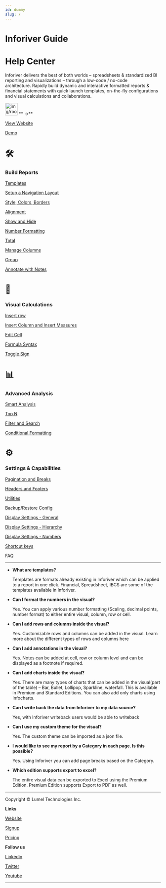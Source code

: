 ```yaml
---
id: dummy
slug: /
---
```


# Inforiver Guide 
# Help Center

Inforiver delivers the best of both worlds – spreadsheets & standardized BI reporting and visualizations – through a low-code / no-code architecture. Rapidly build dynamic and interactive formatted reports & financial statements with quick launch templates, on-the-fly configurations and visual calculations and collaborations.

<aside>
<img src="img/root/Rectangle_14110.svg" alt="img/root/Rectangle_14110.svg" width="40px" /> **  →**

</aside>

[View Website](https://inforiver.com)

[Demo](https://www.youtube.com/watch?v=KsKeozY0mmk)

# **🛠**

### Build Reports

[Templates](https://www.notion.so/Templates-f25f8d37d8894988adffbd5b5c1f07ae)

[Setup a Navigation Layout](https://www.notion.so/Setup-a-Navigation-Layout-9b500e4b6d194df9a92d8f3342ff9b89)

[Style, Colors, Borders](https://www.notion.so/Style-Colors-Borders-f79b6332f5264ec49e1292488434d20a)

[Alignment](build/Alignment)

[Show and Hide](https://www.notion.so/Show-and-Hide-7d3cd9bfbe0c4645aef1d17363395b1a)

[Number Formatting](https://www.notion.so/Number-Formatting-3d83839bb31047b89466086c07fc0071)

[Total](https://www.notion.so/Total-1a2be9ea783341faa8209e5c1d9a1d98)

[Manage Columns](https://www.notion.so/Manage-Columns-b1be5a34152942b7aaa2cee4ba150f1b)

[Group](https://www.notion.so/Group-08869e32b59a4eb08d18f80d84a894e7)

[Annotate with Notes](https://www.notion.so/Annotate-with-Notes-4ea8b9925cfe440caa282e589a8bb4f7)

# 🧮

### Visual Calculations

[Insert row](https://www.notion.so/Insert-row-dcd3a40f5bbb4e51b840258bedd74610)

[Insert Column and Insert Measures](https://www.notion.so/Insert-Column-and-Insert-Measures-948011bb350c4204a910daf173e0f498)

[Edit Cell](https://www.notion.so/Edit-Cell-d0e4f71e51084a73b52666b6b306ee81)

[Formula Syntax ](https://www.notion.so/Formula-Syntax-474051b5a1aa440cb6afdb73c22c3f55)

[Toggle Sign](https://www.notion.so/Toggle-Sign-e0cb385de467495aa91e77cc9346c826)

# 📊

### Advanced Analysis

[Smart Analysis](https://www.notion.so/Smart-Analysis-4eecf4380777405095ccdc670c33a402)

[Top N](https://www.notion.so/Top-N-a0479cd7d9684d48ac1aee2a060c0685)

[Filter and Search](https://www.notion.so/Filter-and-Search-24a3079fb19c47eb808863968f3c584b)

[Conditional Formatting](https://www.notion.so/Conditional-Formatting-5099b83131484cdeaac334914bc869af)

# ⚙

### Settings & Capabilities

[Pagination and Breaks](https://www.notion.so/Pagination-and-Breaks-492f09c83dce4701a3bfc14c46941c4e)

[Headers and Footers](https://www.notion.so/Headers-and-Footers-2fd661e108b341a0862321d3262b1ff7)

[Utilities](https://www.notion.so/Utilities-519910bf0e4a4b60a8e785dbd6874f2f)

[Backup/Restore Config](https://www.notion.so/Backup-Restore-Config-926d1fd123fb41b899c1ff92faa1fae2)

[Display Settings - General](https://www.notion.so/Display-Settings-General-a4862ce842154969b1f56f39f7c3af2b)

[Display Settings - Hierarchy](https://www.notion.so/Display-Settings-Hierarchy-ffca8d1bc565430a83a1ff78e4424e4a)

[Display Settings - Numbers](https://www.notion.so/Display-Settings-Numbers-9f86d6dc36314a14a1dd05d3c21ce174)

[Shortcut keys](https://www.notion.so/Shortcut-keys-ab12f05cd49045d1abe77f19b1d90409)

FAQ

---

- **What are templates?**
    
    Templates are formats already existing in Inforiver which can be applied to a report in one click. Financial, Spreadsheet, IBCS are some of the templates available in Inforiver.
    
- **Can I format the numbers in the visual?**
    
    Yes. You can apply various number formatting (Scaling, decimal points, number format) to either entire visual, column, row or cell.
    
- **Can I add rows and columns inside the visual?**
    
    Yes. Customizable rows and columns can be added in the visual. Learn more about the different types of rows and columns here
    
- **Can I add annotations in the visual?**
    
    Yes. Notes can be added at cell, row or column level and can be displayed as a footnote if required.
    
- **Can I add charts inside the visual?**
    
    Yes. There are many types of charts that can be added in the visual(part of the table) – Bar, Bullet, Lollipop, Sparkline, waterfall. This is available in Premium and Standard Editions. You can also add only charts using Infocharts.
    
- **Can I write back the data from Inforiver to my data source?**
    
    Yes, with Inforiver writeback users would be able to writeback
    
- **Can I use my custom theme for the visual?**
    
    Yes. The custom theme can be imported as a json file.
    
- **I would like to see my report by a Category in each page. Is this possible?**
    
    Yes. Using Inforiver you can add page breaks based on the Category.
    
- **Which edition supports export to excel?**
    
    The entire visual data can be exported to Excel using the Premium Edition. Premium Edition supports Export to PDF as well.
    

---

 

Copyright © Lumel Technologies Inc.

**Links**

[Website](https://inforiver.com/)

[Signup](https://inforiver.com/professional/trial/)

[Pricing](https://inforiver.com/pricing/)

**Follow us**

[Linkedin](https://www.linkedin.com/company/info-river/)

[Twitter](https://twitter.com/inforiverbi)

[Youtube](https://www.youtube.com/channel/UCCsM_ewPSPDHgq30mssJmdg)

---